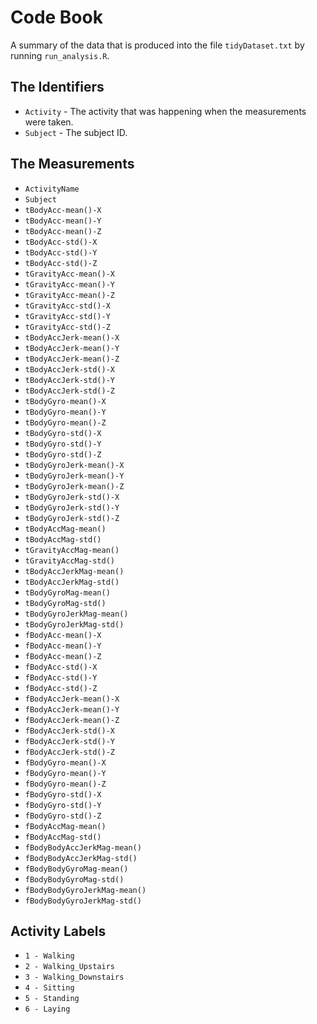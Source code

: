 # Code Book

A summary of the data that is produced into the file `tidyDataset.txt` by running `run_analysis.R`.

## The Identifiers

* `Activity` - The activity that was happening when the measurements were taken.
* `Subject` - The subject ID.

## The Measurements

* `ActivityName`
* `Subject`
* `tBodyAcc-mean()-X`
* `tBodyAcc-mean()-Y`
* `tBodyAcc-mean()-Z`
* `tBodyAcc-std()-X`
* `tBodyAcc-std()-Y`
* `tBodyAcc-std()-Z`
* `tGravityAcc-mean()-X`
* `tGravityAcc-mean()-Y`
* `tGravityAcc-mean()-Z`
* `tGravityAcc-std()-X`
* `tGravityAcc-std()-Y`
* `tGravityAcc-std()-Z`
* `tBodyAccJerk-mean()-X`
* `tBodyAccJerk-mean()-Y`
* `tBodyAccJerk-mean()-Z`
* `tBodyAccJerk-std()-X`
* `tBodyAccJerk-std()-Y`
* `tBodyAccJerk-std()-Z`
* `tBodyGyro-mean()-X`
* `tBodyGyro-mean()-Y`
* `tBodyGyro-mean()-Z`
* `tBodyGyro-std()-X`
* `tBodyGyro-std()-Y`
* `tBodyGyro-std()-Z`
* `tBodyGyroJerk-mean()-X`
* `tBodyGyroJerk-mean()-Y`
* `tBodyGyroJerk-mean()-Z`
* `tBodyGyroJerk-std()-X`
* `tBodyGyroJerk-std()-Y`
* `tBodyGyroJerk-std()-Z`
* `tBodyAccMag-mean()`
* `tBodyAccMag-std()`
* `tGravityAccMag-mean()`
* `tGravityAccMag-std()`
* `tBodyAccJerkMag-mean()`
* `tBodyAccJerkMag-std()`
* `tBodyGyroMag-mean()`
* `tBodyGyroMag-std()`
* `tBodyGyroJerkMag-mean()`
* `tBodyGyroJerkMag-std()`
* `fBodyAcc-mean()-X`
* `fBodyAcc-mean()-Y`
* `fBodyAcc-mean()-Z`
* `fBodyAcc-std()-X`
* `fBodyAcc-std()-Y`
* `fBodyAcc-std()-Z`
* `fBodyAccJerk-mean()-X`
* `fBodyAccJerk-mean()-Y`
* `fBodyAccJerk-mean()-Z`
* `fBodyAccJerk-std()-X`
* `fBodyAccJerk-std()-Y`
* `fBodyAccJerk-std()-Z`
* `fBodyGyro-mean()-X`
* `fBodyGyro-mean()-Y`
* `fBodyGyro-mean()-Z`
* `fBodyGyro-std()-X`
* `fBodyGyro-std()-Y`
* `fBodyGyro-std()-Z`
* `fBodyAccMag-mean()`
* `fBodyAccMag-std()`
* `fBodyBodyAccJerkMag-mean()`
* `fBodyBodyAccJerkMag-std()`
* `fBodyBodyGyroMag-mean()`
* `fBodyBodyGyroMag-std()`
* `fBodyBodyGyroJerkMag-mean()`
* `fBodyBodyGyroJerkMag-std()`

## Activity Labels

* `1 - Walking`
* `2 - Walking_Upstairs`
* `3 - Walking_Downstairs`
* `4 - Sitting`
* `5 - Standing`
* `6 - Laying`